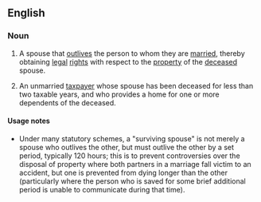 ==English==

===Noun===
{{en-noun}}
# {{lb|en|legal}} A spouse that [[outlive]]s the person to whom they are [[married]], thereby obtaining [[legal]] [[right]]s with respect to the [[property]] of the [[deceased]] spouse.
# {{lb|en|taxation|US}} An unmarried [[taxpayer]] whose spouse has been deceased for less than two taxable years, and who provides a home for one or more dependents of the deceased.

====Usage notes====
* Under many statutory schemes, a "surviving spouse" is not merely a spouse who outlives the other, but must outlive the other by a set period, typically 120 hours; this is to prevent controversies over the disposal of property where both partners in a marriage fall victim to an accident, but one is prevented from dying longer than the other (particularly where the person who is saved for some brief additional period is unable to communicate during that time).